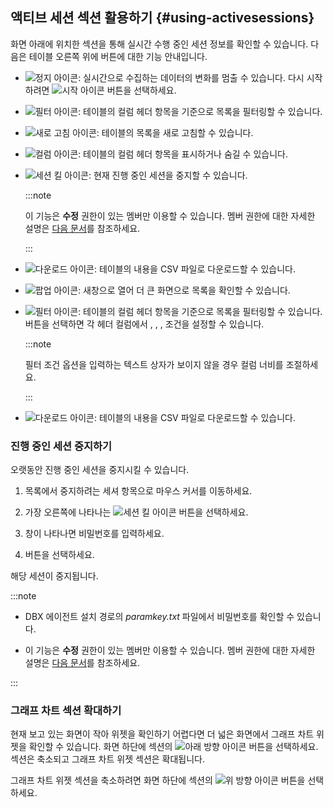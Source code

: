 ## 액티브 세션 섹션 활용하기 {#using-activesessions}

화면 아래에 위치한 <Cmdname sid="active_sessions" className="uitext" /> 섹션을 통해 실시간 수행 중인 세션 정보를 확인할 수 있습니다. 다음은 테이블 오른쪽 위에 버튼에 대한 기능 안내입니다.

<Xclude product='postgresql,mysql,redis,mongodb,oracle-pro,oracle,altibase'>

* ![정지 아이콘](/img/ico-pause.svg): 실시간으로 수집하는 데이터의 변화를 멈출 수 있습니다. 다시 시작하려면 ![시작 아이콘](/img/ico-play-grey.svg) 버튼을 선택하세요.

</Xclude>

<InDoc product='postgresql,mysql,redis,mongodb,oracle-pro,oracle,altibase'>

* ![필터 아이콘](/img/ico-filter.svg): 테이블의 컬럼 헤더 항목을 기준으로 목록을 필터링할 수 있습니다.

</InDoc>

* ![새로 고침 아이콘](/img/ico-refresh.svg): 테이블의 목록을 새로 고침할 수 있습니다.

* ![컬럼 아이콘](/img/ico-column.svg): 테이블의 컬럼 헤더 항목을 표시하거나 숨길 수 있습니다.

<InDoc product='postgresql,mysql,oracle-pro,oracle,altibase'>

* ![세션 킬 아이콘](/img/ico-kill-session.svg): 현재 진행 중인 세션을 중지할 수 있습니다.

  :::note

  이 기능은 **수정** 권한이 있는 멤버만 이용할 수 있습니다. 멤버 권한에 대한 자세한 설명은 [다음 문서](../project/project-structure#project-auth)를 참조하세요.

  :::

</InDoc>

<InDoc product='postgresql,mysql,redis,mongodb,oracle-pro,oracle,altibase'>

* ![다운로드 아이콘](/img/ico-download.svg): 테이블의 내용을 CSV 파일로 다운로드할 수 있습니다.

* ![팝업 아이콘](/img/ic-popup.svg): 새창으로 열어 더 큰 화면으로 목록을 확인할 수 있습니다.

</InDoc>

<InDoc product='oracle-v1,mssql,cubrid,tibero'>

* ![필터 아이콘](/img/ico-filter.svg): 테이블의 컬럼 헤더 항목을 기준으로 목록을 필터링할 수 있습니다. 버튼을 선택하면 각 헤더 컬럼에서 <Cmdname sid="includes" className="uitext" />, <Cmdname sid="excludes" className="uitext" />, <Cmdname sid="equal" className="uitext" />, <Cmdname sid="unequal" className="uitext" /> 조건을 설정할 수 있습니다.

  :::note

  필터 조건 옵션을 입력하는 텍스트 상자가 보이지 않을 경우 컬럼 너비를 조절하세요.

  :::

* ![다운로드 아이콘](/img/ico-download.svg): 테이블의 내용을 CSV 파일로 다운로드할 수 있습니다.

### 진행 중인 세션 중지하기

오랫동안 진행 중인 세션을 중지시킬 수 있습니다.

1. <Cmdname sid="active_sessions" className="uitext" /> 목록에서 중지하려는 세셔 항목으로 마우스 커서를 이동하세요.

1. 가장 오른쪽에 나타나는 ![세션 킬 아이콘](/img/ic-kill-session.svg) 버튼을 선택하세요.

1. <Cmdname sid="session_kill" className="uitext" /> 창이 나타나면 비밀번호를 입력하세요.

1. <Cmdname sid="apply" className="uitext" /> 버튼을 선택하세요.

해당 세션이 중지됩니다.

:::note

* DBX 에이전트 설치 경로의 *paramkey.txt* 파일에서 비밀번호를 확인할 수 있습니다.

* 이 기능은 **수정** 권한이 있는 멤버만 이용할 수 있습니다. 멤버 권한에 대한 자세한 설명은 [다음 문서](../project/project-structure#project-auth)를 참조하세요.

:::

</InDoc>

<InDoc product="oracle-v1,cubrid">

### 그래프 차트 섹션 확대하기

<ImgLang img='db-common-folding-table.png' desc='액티브 세션' />

현재 보고 있는 화면이 작아 위젯을 확인하기 어렵다면 더 넓은 화면에서 그래프 차트 위젯을 확인할 수 있습니다. 화면 하단에 <Cmdname sid="active_sessions" className="uitext" /> 섹션의 ![아래 방향 아이콘](/img/ic-caret-down.svg) 버튼을 선택하세요. <Cmdname sid="active_sessions" className="uitext" /> 섹션은 축소되고 그래프 차트 위젯 섹션은 확대됩니다.

그래프 차트 위젯 섹션을 축소하려면 화면 하단에 <Cmdname sid="active_sessions" className="uitext" /> 섹션의 ![위 방향 아이콘](/img/ic-caret-up.svg) 버튼을 선택하세요.

</InDoc>
